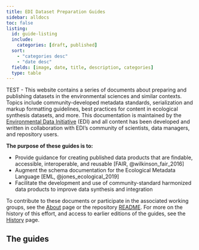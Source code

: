 ```yaml
---
title: EDI Dataset Preparation Guides
sidebar: alldocs
toc: false
listing:
  id: guide-listing
  include:
    categories: [draft, published]
  sort: 
    - "categories desc"
    - "date desc"
  fields: [image, date, title, description, categories]
  type: table
---
```


TEST - This website contains a series of documents about preparing and publishing datasets in the environmental sciences and similar contexts. Topics include community-developed metadata standards, serialization and markup formatting guidelines, best practices for content in ecological synthesis datasets, and more. This documentation is maintained by the [Environmental Data Initiative](https://edirepository.org) (EDI) and all content has been developed and written in collaboration with EDI's community of scientists, data managers, and repository users.

**The purpose of these guides is to:**

- Provide guidance for creating published data products that are findable, accessible, interoperable, and reusable [FAIR, @wilkinson_fair_2016]
- Augment the schema documentation for the Ecological Metadata Language [EML, @jones_ecological_2019]
- Facilitate the development and use of community-standard harmonized data products to improve data synthesis and integration

To contribute to these documents or participate in the associated working groups, see the [About](about.qmd) page or the repository [README](https://github.com/EDIorg/dataset_preparation_guides). For more on the history of this effort, and access to earlier editions of the guides, see the [History](history.qmd) page.

## The guides

::: {#guide-listing}
:::